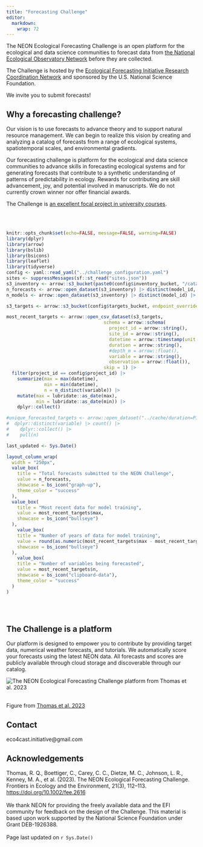 ```yaml
---
title: "Forecasting Challenge"
editor: 
  markdown: 
    wrap: 72
---
```


The NEON Ecological Forecasting Challenge is an open platform for the ecological and data science communities to forecast data from [the National Ecological Observatory Network](https://www.neonscience.org) before they are collected.

The Challenge is hosted by the [Ecological Forecasting Initiative Research Coordination Network](https://ecoforecast.org) and sponsored by the U.S. National Science Foundation. 

We invite you to submit forecasts!

## Why a forecasting challenge?

Our vision is to use forecasts to advance theory and to support natural resource management. We can begin to realize this vision by creating and analyzing a catalog of forecasts from a range of ecological systems, spatiotemporal scales, and environmental gradients. 

Our forecasting challenge is platform for the ecological and data science communities to advance skills in forecasting ecological systems and for generating forecasts that contribute to a synthetic understanding of patterns of predictability in ecology.  Rewards for contributing are skill advancement, joy, and potential involved in manuscripts. We do not currently crown winner nor offer financial awards.

The Challenge is [an excellent focal project in university courses](https://www.neonscience.org/impact/observatory-blog/efi-neon-forecasting-challenge-classroom).

<br /> <br />

```r
knitr::opts_chunk$set(echo=FALSE, message=FALSE, warning=FALSE)
library(dplyr)
library(arrow)
library(bslib)
library(bsicons)
library(leaflet)
library(tidyverse)
config <- yaml::read_yaml("../challenge_configuration.yaml")
sites <- suppressMessages(sf::st_read("sites.json"))
s3_inventory <- arrow::s3_bucket(paste0(config$inventory_bucket, "/catalog/forecasts/project_id=", config$project_id), endpoint_override = config$endpoint, anonymous = TRUE)
n_forecasts <- arrow::open_dataset(s3_inventory) |> distinct(model_id, reference_date) |> collect() |> nrow()
n_models <- arrow::open_dataset(s3_inventory) |> distinct(model_id) |> collect() |> nrow()

s3_targets <- arrow::s3_bucket(config$targets_bucket, endpoint_override = config$endpoint, anonymous = TRUE)

most_recent_targets <- arrow::open_csv_dataset(s3_targets,
                                    schema = arrow::schema(
                                      project_id = arrow::string(),
                                      site_id = arrow::string(),
                                      datetime = arrow::timestamp(unit = "ns", timezone = "UTC"),
                                      duration = arrow::string(),
                                      #depth_m = arrow::float(),
                                      variable = arrow::string(),
                                      observation = arrow::float()),
                                    skip = 1) |>
  filter(project_id == config$project_id) |> 
    summarize(max = max(datetime),
              min = min(datetime),
              n = n_distinct(variable)) |> 
    mutate(max = lubridate::as_date(max),
           min = lubridate::as_date(min)) |> 
    dplyr::collect()

#unique_forecasted_targets <- arrow::open_dataset("../cache/duration=P1D") |> 
#  dplyr::distinct(variable) |> count() |> 
#    dplyr::collect() |> 
#    pull(n)

last_updated <- Sys.Date()
```

```r

layout_column_wrap(
  width = "250px",
  value_box(
    title = "Total forecasts submitted to the NEON Challenge", 
    value = n_forecasts,
    showcase = bs_icon("graph-up"),
    theme_color = "success" 
  ),
  value_box(
    title = "Most recent data for model training", 
    value = most_recent_targets$max,
    showcase = bs_icon("bullseye")
  ),
    value_box(
    title = "Number of years of data for model training", 
    value = round(as.numeric(most_recent_targets$max - most_recent_targets$min) /365, 2),
    showcase = bs_icon("bullseye")
  ),
    value_box(
    title = "Number of variables being forecasted", 
    value = most_recent_targets$n,
    showcase = bs_icon("clipboard-data"),
    theme_color = "success" 
  )
)

```

<br /> <br />

## The Challenge is a platform

Our platform is designed to empower you to contribute by providing target data, numerical weather forecasts, and tutorials.  We automatically score your forecasts using the latest NEON data.  All forecasts and scores are publicly available through cloud storage and discoverable through our catalog.

![The NEON Ecological Forecasting Challenge platform from Thomas et al. 2023](img/workflow.png){fig-align="center"}
<br /> <br />

Figure from [Thomas et al. 2023](https://doi.org/10.1002/fee.2616)

## Contact

eco4cast.initiative@gmail.com

## Acknowledgements

Thomas, R. Q., Boettiger, C., Carey, C. C., Dietze, M. C., Johnson, L. R., Kenney, M. A., et al. (2023). The NEON Ecological Forecasting Challenge. Frontiers in Ecology and the Environment, 21(3), 112–113. [https://doi.org/10.1002/fee.2616](https://doi.org/10.1002/fee.2616)
<br /> <br /> 
We thank NEON for providing the freely available data and the EFI community for feedback on the design of the Challenge. This material is based upon work supported by the National
Science Foundation under Grant DEB-1926388.
<br /> <br /> 
Page last updated on `r Sys.Date()`
